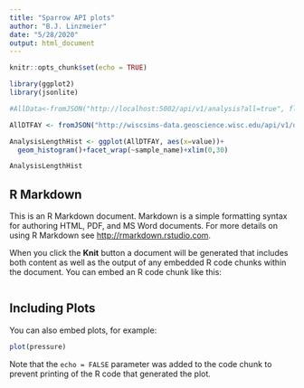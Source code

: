 ```yaml
---
title: "Sparrow API plots"
author: "B.J. Linzmeier"
date: "5/28/2020"
output: html_document
---
```


```r
knitr::opts_chunk$set(echo = TRUE)

library(ggplot2)
library(jsonlite)

#AllData<-fromJSON("http://localhost:5002/api/v1/analysis?all=true", flatten = TRUE)

AllDTFAY <- fromJSON("http://wiscsims-data.geoscience.wisc.edu/api/v1/datum?parameter=AnalysisLength", flatten = TRUE)

AnalysisLengthHist <- ggplot(AllDTFAY, aes(x=value))+
  geom_histogram()+facet_wrap(~sample_name)+xlim(0,30)

AnalysisLengthHist

```

## R Markdown

This is an R Markdown document. Markdown is a simple formatting syntax for authoring HTML, PDF, and MS Word documents. For more details on using R Markdown see <http://rmarkdown.rstudio.com>.

When you click the **Knit** button a document will be generated that includes both content as well as the output of any embedded R code chunks within the document. You can embed an R code chunk like this:

```r

```

## Including Plots

You can also embed plots, for example:

```r
plot(pressure)
```

Note that the `echo = FALSE` parameter was added to the code chunk to prevent printing of the R code that generated the plot.
